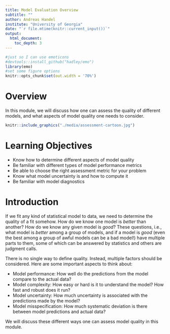 ```yaml
---
title: Model Evaluation Overview
subtitle: ""
author: Andreas Handel
institute: "University of Georgia"
date: "`r file.mtime(knitr::current_input())`"
output: 
  html_document:
    toc_depth: 3
---
```


```r
#just so I can use emoticons
#devtools::install_github("hadley/emo")
library(emo)
#set some figure options
knitr::opts_chunk$set(out.width = '70%')
```



# Overview
In this module, we will discuss how one can assess the quality of different models, and what aspects of model quality one needs to consider.



```r
knitr::include_graphics("./media/assessment-cartoon.jpg")
```




# Learning Objectives
* Know how to determine different aspects of model quality
* Be familiar with different types of model performance metrics
* Be able to choose the right assessment metric for your problem
* Know what model uncertainty is and how to compute it
* Be familiar with model diagnostics



# Introduction

If we fit any kind of statistical model to data, we need to determine the quality of a fit somehow. How do we know one model is _better_ than another? How do we know any given model is _good_? These questions, i.e., what model is _better_ among a group of models, and if a model is _good_ (even the best among a group of awful models can be a bad model!) have multiple parts to them, some of which can be answered by statistics and others are judgment calls. 

There is no single way to define quality. Instead, multiple factors should be considered. Here are some important aspects to think about:

* Model performance: How well do the predictions from the model compare to the actual data?
* Model complexity: How easy or hard is it to understand the model? How fast and robust does it run?
* Model uncertainty: How much uncertainty is associated with the predictions made by the model?
* Model misspecification: How much systematic deviation is there between model predictions and actual data?


We will discuss these different ways one can assess model quality in this module.





